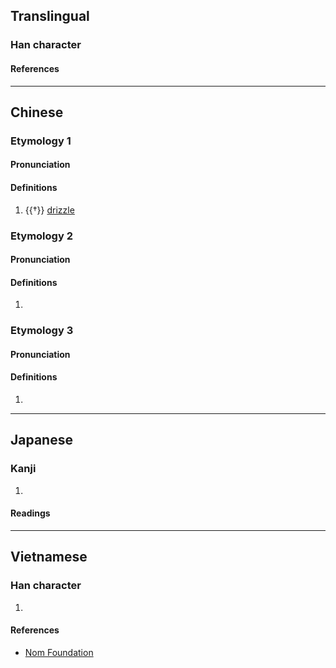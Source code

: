 {{character info}}
==Translingual==

===Han character===
{{Han char|rn=85|rad=水|as=10|sn=13|four=38140|canj=EUNK,EUUK|ids=⿰氵𢼸,⿰氵𣁋}}

====References====
{{Han ref|kx=0640.140|dkj=17959|dj=1047.090|hdz=31699.060|uh=6EA6}}

----

==Chinese==
{{zh-forms|alt=㵟,霺-ancient}}

===Etymology 1===

====Pronunciation====
{{zh-pron
|m=溦
|c=mei4,mei4-1
|mn=bî
|mc=2
|oc=y
|ma=
|cat=n
}}

====Definitions====
{{zh-hanzi}}

# {{†}} [[drizzle]]

===Etymology 2===

====Pronunciation====
{{zh-pron
|m=méi
|c=mei4
|mc=1
|ma=y
|cat=n
}}

====Definitions====
{{zh-hanzi}}

# {{zh-alt-form|湄|shore; edge}}

===Etymology 3===

====Pronunciation====
{{zh-pron
|m=méi
|c=mei4
|ma=y
|cat=n
}}

====Definitions====
{{zh-hanzi}}

# {{zh-alt-form|黴|mould}}

----

==Japanese==

===Kanji===
{{ja-kanji|grade=|rs=水10}}

# {{rfdef|ja|sort=水10}}

====Readings====
{{ja-readings
|on=み, び
|kun=こさめ, たに, かび
}}

----

==Vietnamese==

===Han character===
{{vi-readings|rs=水10|reading=vi}}

# {{rfdef|vi|sort=水10}}

====References====
*[http://nomfoundation.org/common/nom_details.php?codepoint=6ea6 Nom Foundation]
